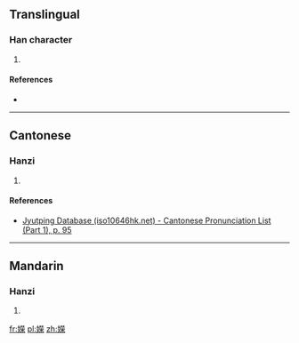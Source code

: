 ==Translingual==

===Han character===
{{Han char|rn=38|rad=女|as=14|sn=17|four=|canj=VFFD|ids=⿰女榮}}

# {{defn|Han|sort=女14}}

====References====
* {{Han ref|kx=0272.430|dkj=06820|hdz=21087.160|uh=5B2B|ud=23339}}

----

==Cantonese==

===Hanzi===
{{yue-hanzi|jyut=[[wing4]]|y=wing4}}

# {{defn|lang=yue|sort=女14}}

====References====
* [http://www.iso10646hk.net/jp/document/download.jsp Jyutping Database (iso10646hk.net) - Cantonese Pronunciation List (Part 1), p. 95]

----

==Mandarin==

===Hanzi===
{{cmn-hanzi|pin=[[róng]] ([[rong2]]), [[yōng]] ([[yong1]])|wg=jung<sup>2</sup>, yung<sup>1</sup>}}

# {{defn|lang=cmn|sort=女14}}

[[fr:嬫]]
[[pl:嬫]]
[[zh:嬫]]